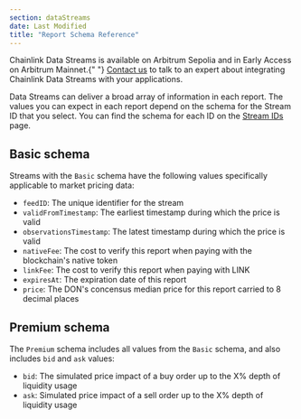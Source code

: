 ```yaml
---
section: dataStreams
date: Last Modified
title: "Report Schema Reference"
---
```



<Aside type="note" title="Mainnet Early Access">
  Chainlink Data Streams is available on Arbitrum Sepolia and in Early Access on Arbitrum Mainnet.{" "}
  <a href="https://chainlinkcommunity.typeform.com/datastreams?#ref_id=docs">Contact us</a> to talk to an expert about
  integrating Chainlink Data Streams with your applications.
</Aside>

Data Streams can deliver a broad array of information in each report. The values you can expect in each report depend on the schema for the Stream ID that you select. You can find the schema for each ID on the [Stream IDs](/data-streams/stream-ids) page.

## Basic schema

Streams with the `Basic` schema have the following values specifically applicable to market pricing data:

- `feedID`: The unique identifier for the stream
- `validFromTimestamp`: The earliest timestamp during which the price is valid
- `observationsTimestamp`: The latest timestamp during which the price is valid
- `nativeFee`: The cost to verify this report when paying with the blockchain's native token
- `linkFee`: The cost to verify this report when paying with LINK
- `expiresAt`: The expiration date of this report
- `price`: The DON's concensus median price for this report carried to 8 decimal places

## Premium schema

The `Premium` schema includes all values from the `Basic` schema, and also includes `bid` and `ask` values:

- `bid`: The simulated price impact of a buy order up to the X% depth of liquidity usage
- `ask`: Simulated price impact of a sell order up to the X% depth of liquidity usage
